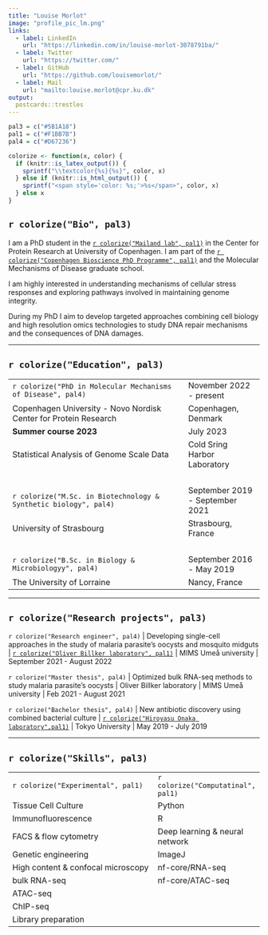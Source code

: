 ```yaml
---
title: "Louise Morlot"
image: "profile_pic_lm.png"
links:
  - label: LinkedIn
    url: "https://linkedin.com/in/louise-morlot-3078791ba/"
  - label: Twitter
    url: "https://twitter.com/"
  - label: GitHub
    url: "https://github.com/louisemorlot/"
  - label: Mail
    url: "mailto:louise.morlot@cpr.ku.dk"
output:
  postcards::trestles
---
```


```r
pal3 = c("#5B1A18")
pal1 = c("#F1BB7B")
pal4 = c("#D67236")

colorize <- function(x, color) {
  if (knitr::is_latex_output()) {
    sprintf("\\textcolor{%s}{%s}", color, x)
  } else if (knitr::is_html_output()) {
    sprintf("<span style='color: %s;'>%s</span>", color, x)
  } else x
}
```


## `r colorize("Bio", pal3)`

I am a PhD student in the [`r colorize("Mailand lab", pal1)`](https://www.cpr.ku.dk/research/proteinsignaling/mailand/) in the Center for Protein Research at University of
Copenhagen. I am part of the [`r colorize("Copenhagen Bioscience PhD Programme", pal1)`](https://cphbiosciencephd.org/) and the Molecular Mechanisms of Disease graduate school.

I am highly interested in understanding mechanisms of cellular stress responses and exploring pathways involved in maintaining genome integrity. 

During my PhD I aim to develop targeted approaches combining cell biology and high resolution omics technologies to study DNA repair mechanisms and the consequences of DNA damages. 

---

## `r colorize("Education", pal3)`
|  |  |
|:------------------------------------------------|:--------------------|
| `r colorize("PhD in Molecular Mechanisms of Disease", pal4)` | November 2022 - present |
Copenhagen University - Novo Nordisk Center for Protein Research | Copenhagen, Denmark |
| **Summer course 2023** | July 2023 |
| Statistical Analysis of Genome Scale Data | Cold Sring Harbor Laboratory |
|<br>|   |
| `r colorize("M.Sc. in Biotechnology & Synthetic biology", pal4)` | September 2019 - September 2021 |
|University of Strasbourg | Strasbourg, France |
|<br>|   |
| `r colorize("B.Sc. in Biology & Microbiologyy", pal4)` | September 2016 - May 2019 |
| The University of Lorraine | Nancy, France ||

---

## `r colorize("Research projects", pal3)`

`r colorize("Research engineer", pal4)` | Developing single-cell approaches in the study of malaria parasite's oocysts and mosquito midguts | [`r colorize("Oliver Billker laboratory", pal1)`](https://billkerlab.org/) | MIMS Umeå university | September 2021 - August 2022

`r colorize("Master thesis", pal4)` | Optimized bulk RNA-seq methods to study malaria parasite's oocysts | Oliver Billker laboratory | MIMS Umeå university | Feb 2021 - August 2021

`r colorize("Bachelor thesis", pal4)` | New antibiotic discovery using combined bacterial culture | [`r colorize("Hiroyasu Onaka laboratory",pal1)`](http://microbial-potential.bt.a.u-tokyo.ac.jp/en/) | Tokyo University | May 2019 - July 2019 

---

## `r colorize("Skills", pal3)`

|  |  |
|:------------------------------------------------|:--------------------|
| `r colorize("Experimental", pal1)` | `r colorize("Computatinal", pal1)` |
| Tissue Cell Culture | Python |
| Immunofluorescence | R |
| FACS & flow cytometry | Deep learning & neural network |
| Genetic engineering | ImageJ |
| High content & confocal microscopy | nf-core/RNA-seq |
| bulk RNA-seq | nf-core/ATAC-seq | 
| ATAC-seq | |
| ChIP-seq | | 
| Library preparation | ||